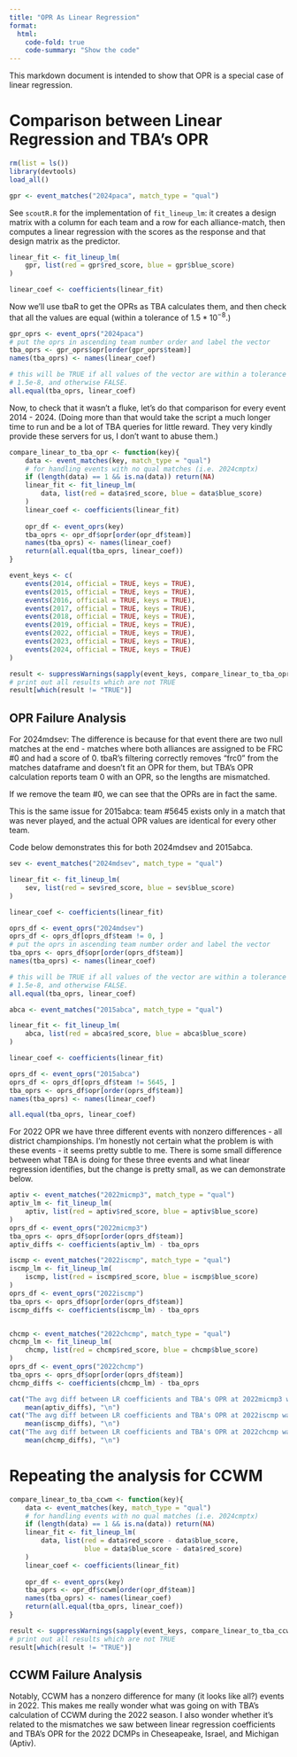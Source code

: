 ```yaml
---
title: "OPR As Linear Regression"
format:
  html:
    code-fold: true
    code-summary: "Show the code"
---
```


This markdown document is intended to show that OPR is a special case of linear regression. 

# Comparison between Linear Regression and TBA's OPR

```r
rm(list = ls())
library(devtools)
load_all()

gpr <- event_matches("2024paca", match_type = "qual")
```

See `scoutR.R` for the implementation of `fit_lineup_lm`: it creates a design matrix with a column for each team and a row for each alliance-match, then computes a linear regression with the scores as the response and that design matrix as the predictor.

```r
linear_fit <- fit_lineup_lm(
    gpr, list(red = gpr$red_score, blue = gpr$blue_score)
)

linear_coef <- coefficients(linear_fit)
```

Now we'll use tbaR to get the OPRs as TBA calculates them, and then check that all the values are equal (within a tolerance of $1.5*10^{-8}$.)

```r
gpr_oprs <- event_oprs("2024paca")
# put the oprs in ascending team number order and label the vector
tba_oprs <- gpr_oprs$opr[order(gpr_oprs$team)]
names(tba_oprs) <- names(linear_coef)

# this will be TRUE if all values of the vector are within a tolerance of 
# 1.5e-8, and otherwise FALSE.
all.equal(tba_oprs, linear_coef)
```

Now, to check that it wasn't a fluke, let's do that comparison for every event 2014 - 2024. (Doing more than that would take the script a much longer time to run and be a lot of TBA queries for little reward. They very kindly provide these servers for us, I don't want to abuse them.)

```r
compare_linear_to_tba_opr <- function(key){
    data <- event_matches(key, match_type = "qual")
    # for handling events with no qual matches (i.e. 2024cmptx)
    if (length(data) == 1 && is.na(data)) return(NA)
    linear_fit <- fit_lineup_lm(
        data, list(red = data$red_score, blue = data$blue_score)
    )
    linear_coef <- coefficients(linear_fit)
    
    opr_df <- event_oprs(key)
    tba_oprs <- opr_df$opr[order(opr_df$team)]
    names(tba_oprs) <- names(linear_coef)
    return(all.equal(tba_oprs, linear_coef))
}

event_keys <- c(
    events(2014, official = TRUE, keys = TRUE),
    events(2015, official = TRUE, keys = TRUE), 
    events(2016, official = TRUE, keys = TRUE), 
    events(2017, official = TRUE, keys = TRUE), 
    events(2018, official = TRUE, keys = TRUE), 
    events(2019, official = TRUE, keys = TRUE),
    events(2022, official = TRUE, keys = TRUE),
    events(2023, official = TRUE, keys = TRUE), 
    events(2024, official = TRUE, keys = TRUE)
)

result <- suppressWarnings(sapply(event_keys, compare_linear_to_tba_opr))
# print out all results which are not TRUE
result[which(result != "TRUE")]
```

## OPR Failure Analysis

For 2024mdsev:
The difference is because for that event there are two null matches at the end - matches where both alliances are assigned to be FRC #0 and had a score of 0. tbaR's filtering correctly removes "frc0" from the matches dataframe and doesn't fit an OPR for them, but TBA's OPR calculation reports team 0 with an OPR, so the lengths are mismatched. 

If we remove the team #0, we can see that the OPRs are in fact the same.

This is the same issue for 2015abca: team #5645 exists only in a match that was never played, and the actual OPR values are identical for every other team. 

Code below demonstrates this for both 2024mdsev and 2015abca.

```r
sev <- event_matches("2024mdsev", match_type = "qual")

linear_fit <- fit_lineup_lm(
    sev, list(red = sev$red_score, blue = sev$blue_score)
)

linear_coef <- coefficients(linear_fit)

oprs_df <- event_oprs("2024mdsev")
oprs_df <- oprs_df[oprs_df$team != 0, ]
# put the oprs in ascending team number order and label the vector
tba_oprs <- oprs_df$opr[order(oprs_df$team)]
names(tba_oprs) <- names(linear_coef)

# this will be TRUE if all values of the vector are within a tolerance of 
# 1.5e-8, and otherwise FALSE.
all.equal(tba_oprs, linear_coef)

abca <- event_matches("2015abca", match_type = "qual")

linear_fit <- fit_lineup_lm(
    abca, list(red = abca$red_score, blue = abca$blue_score)
)

linear_coef <- coefficients(linear_fit)

oprs_df <- event_oprs("2015abca")
oprs_df <- oprs_df[oprs_df$team != 5645, ]
tba_oprs <- oprs_df$opr[order(oprs_df$team)]
names(tba_oprs) <- names(linear_coef)

all.equal(tba_oprs, linear_coef)
```

For 2022 OPR we have three different events with nonzero differences - all district championships. I'm honestly not certain what the problem is with these events - it seems pretty subtle to me. There is some small difference between what TBA is doing for these three events and what linear regression identifies, but the change is pretty small, as we can demonstrate below.

```r
aptiv <- event_matches("2022micmp3", match_type = "qual")
aptiv_lm <- fit_lineup_lm(
    aptiv, list(red = aptiv$red_score, blue = aptiv$blue_score)
)
oprs_df <- event_oprs("2022micmp3")
tba_oprs <- oprs_df$opr[order(oprs_df$team)]
aptiv_diffs <- coefficients(aptiv_lm) - tba_oprs

iscmp <- event_matches("2022iscmp", match_type = "qual")
iscmp_lm <- fit_lineup_lm(
    iscmp, list(red = iscmp$red_score, blue = iscmp$blue_score)
)
oprs_df <- event_oprs("2022iscmp")
tba_oprs <- oprs_df$opr[order(oprs_df$team)]
iscmp_diffs <- coefficients(iscmp_lm) - tba_oprs


chcmp <- event_matches("2022chcmp", match_type = "qual")
chcmp_lm <- fit_lineup_lm(
    chcmp, list(red = chcmp$red_score, blue = chcmp$blue_score)
)
oprs_df <- event_oprs("2022chcmp")
tba_oprs <- oprs_df$opr[order(oprs_df$team)]
chcmp_diffs <- coefficients(chcmp_lm) - tba_oprs

cat("The avg diff between LR coefficients and TBA's OPR at 2022micmp3 was:", 
    mean(aptiv_diffs), "\n")
cat("The avg diff between LR coefficients and TBA's OPR at 2022iscmp was:", 
    mean(iscmp_diffs), "\n")
cat("The avg diff between LR coefficients and TBA's OPR at 2022chcmp was:", 
    mean(chcmp_diffs), "\n")
```

# Repeating the analysis for CCWM

```r
compare_linear_to_tba_ccwm <- function(key){
    data <- event_matches(key, match_type = "qual")
    # for handling events with no qual matches (i.e. 2024cmptx)
    if (length(data) == 1 && is.na(data)) return(NA)
    linear_fit <- fit_lineup_lm(
        data, list(red = data$red_score - data$blue_score, 
                   blue = data$blue_score - data$red_score)
    )
    linear_coef <- coefficients(linear_fit)
    
    opr_df <- event_oprs(key)
    tba_oprs <- opr_df$ccwm[order(opr_df$team)]
    names(tba_oprs) <- names(linear_coef)
    return(all.equal(tba_oprs, linear_coef))
}

result <- suppressWarnings(sapply(event_keys, compare_linear_to_tba_ccwm))
# print out all results which are not TRUE
result[which(result != "TRUE")]
```

## CCWM Failure Analysis

Notably, CCWM has a nonzero difference for many (it looks like all?) events in 2022. This makes me really wonder what was going on with TBA's calculation of CCWM during the 2022 season. I also wonder whether it's related to the mismatches we saw between linear regression coefficients and TBA's OPR for the 2022 DCMPs in Cheseapeake, Israel, and Michigan (Aptiv).
